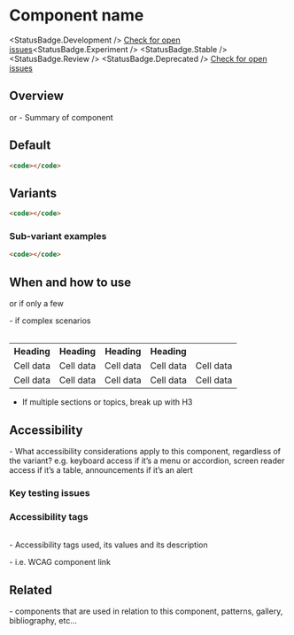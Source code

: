 
# Component name

<StatusBadge.Development />  [Check for open issues](https://github.com/uq-its-ss/design-system/issues)<StatusBadge.Experiment /> <StatusBadge.Stable /> <StatusBadge.Review /> <StatusBadge.Deprecated />   [Check for open issues](https://github.com/uq-its-ss/design-system/issues)

## Overview

<text> or <bullet points> - Summary of component

## Default

<text>

<Canvas sourceState="hidden">
  <Story height="100px" id="components-component-name--component-name" />
</Canvas>

```html
<code></code>
```

## Variants

<text>

<Canvas sourceState="hidden">
  <Story height="100px" id="components-component-name--component-name" />
</Canvas>

```html
<code></code>
```

### Sub-variant examples

<text>

<Canvas sourceState="hidden">
  <Story height="100px" id="components-component-name--component-name" />
</Canvas>

```html
<code></code>
```

## When and how to use

<text> or <bullet points> if only a few 
<table> - if complex scenarios

<table className="uqds-table  uqds-table--card uqds-table--colour">
  <tbody className="uqds-table__body">
    <tr className="uqds-table__mobile-heading">
      <th className="uqds-table__heading">Heading</th>
      <th className="uqds-table__heading">Heading</th>
      <th className="uqds-table__heading">Heading</th>
      <th className="uqds-table__heading">Heading</th>
    </tr>
    <tr className="uqds-table__row">
      <td className="uqds-table__item">Cell data</td>
      <td className="uqds-table__item" data-title="Data Title 1:">
        Cell data
      </td>
      <td className="uqds-table__item" data-title="Data Title 2:">
        Cell data
      </td>
      <td className="uqds-table__item" data-title="Data Title 3:">
        Cell data
      </td>
      <td className="uqds-table__item" data-title="Data Title 4:">
        Cell data
      </td>
    </tr>
    <tr className="uqds-table__row">
      <td className="uqds-table__item">Cell data</td>
      <td className="uqds-table__item" data-title="Data Title 1:">
        Cell data
      </td>
      <td className="uqds-table__item" data-title="Data Title 2:">
        Cell data
      </td>
      <td className="uqds-table__item" data-title="Data Title 3:">
        Cell data
      </td>
      <td className="uqds-table__item" data-title="Data Title 4:">
        Cell data
      </td>
    </tr>
  </tbody>
</table>

- If multiple sections or topics, break up with H3

## Accessibility

<text> - What accessibility considerations apply to this component, regardless of the variant? 
e.g. keyboard access if it’s a menu or accordion, screen reader access if it’s a table, announcements if it’s an alert

### Key testing issues

<table>

### Accessibility tags

<table> - Accessibility tags used, its values and its description

<url> - i.e. WCAG component link

## Related

<text> - components that are used in relation to this component, patterns, gallery, bibliography, etc…

